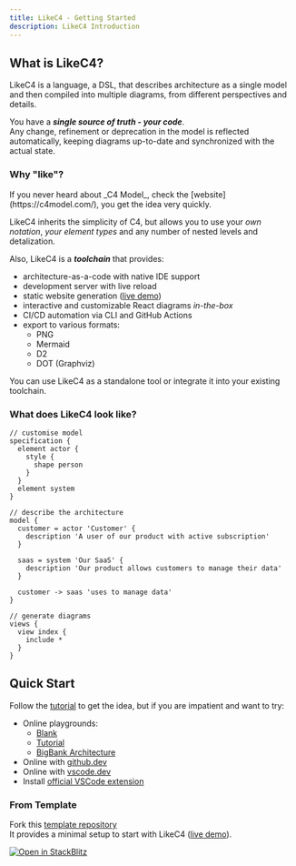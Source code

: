 ```yaml
---
title: LikeC4 - Getting Started
description: LikeC4 Introduction
---
```



## What is LikeC4?

LikeC4 is a language, a DSL, that describes architecture as a single model and then compiled into multiple diagrams, from different perspectives and details.  

You have a _**single source of truth - your code**_.  
Any change, refinement or deprecation in the model is reflected automatically,
keeping diagrams up-to-date and synchronized with the actual state.

### Why "like"?

<Info>
  If you never heard about _C4 Model_, check the [website](https://c4model.com/), you get the idea very quickly.
</Info>

LikeC4 inherits the simplicity of C4, but allows you to use your _own notation_, _your element types_ and any number of nested levels and detalization.  

Also, LikeC4 is a _**toolchain**_ that provides:

- architecture-as-a-code with native IDE support
- development server with live reload
- static website generation ([live demo](https://template.likec4.dev/view/cloud))
- interactive and customizable React diagrams _in-the-box_
- CI/CD automation via CLI and GitHub Actions
- export to various formats:
  - PNG
  - Mermaid
  - D2
  - DOT (Graphviz)

You can use LikeC4 as a standalone tool or integrate it into your existing toolchain.

### What does LikeC4 look like?

```likec4 filename="example.c4"
// customise model
specification {
  element actor {
    style {
      shape person
    }
  }
  element system
}

// describe the architecture
model {
  customer = actor 'Customer' {
    description 'A user of our product with active subscription'
  }

  saas = system 'Our SaaS' {
    description 'Our product allows customers to manage their data'
  }

  customer -> saas 'uses to manage data'
}

// generate diagrams
views {
  view index {
    include *
  }
}
```

## Quick Start

Follow the [tutorial](/docs/tutorial) to get the idea, but if you are impatient and want to try:

- Online playgrounds:
  - [Blank](/playground/blank/)
  - [Tutorial](/playground/getting-started/)
  - [BigBank Architecture](/playground/)
- Online with [github.dev](https://github.dev/likec4/example-cloud-system/blob/main/model.c4)
- Online with [vscode.dev](https://vscode.dev/github/likec4/example-cloud-system/blob/main/model.c4)
- Install [official VSCode extension](https://marketplace.visualstudio.com/items?itemName=likec4.likec4-vscode)

### From Template

Fork this [template repository](https://github.com/likec4/template)  
It provides a minimal setup to start with LikeC4 ([live demo](https://template.likec4.dev/view/cloud)).

[![Open in StackBlitz](https://developer.stackblitz.com/img/open_in_stackblitz.svg)](https://stackblitz.com/github/likec4/template?file=src%2Fmodel.c4&initialpath=%2Fview%2Findex)
